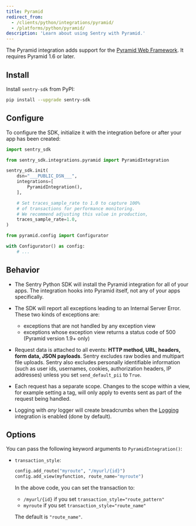 ```yaml
---
title: Pyramid
redirect_from:
  - /clients/python/integrations/pyramid/
  - /platforms/python/pyramid/
description: 'Learn about using Sentry with Pyramid.'
---
```


The Pyramid integration adds support for the [Pyramid Web Framework](https://trypyramid.com/). It requires Pyramid 1.6 or later.

## Install

Install `sentry-sdk` from PyPI:

```bash
pip install --upgrade sentry-sdk
```

## Configure

To configure the SDK, initialize it with the integration before or after your app has been created:

```python
import sentry_sdk

from sentry_sdk.integrations.pyramid import PyramidIntegration

sentry_sdk.init(
    dsn="___PUBLIC_DSN___",
    integrations=[
        PyramidIntegration(),
    ],

    # Set traces_sample_rate to 1.0 to capture 100%
    # of transactions for performance monitoring.
    # We recommend adjusting this value in production,
    traces_sample_rate=1.0,
)

from pyramid.config import Configurator

with Configurator() as config:
    # ...
```

## Behavior

- The Sentry Python SDK will install the Pyramid integration for all of your apps. The integration hooks into Pyramid itself, not any of your apps specifically.

- The SDK will report all exceptions leading to an Internal Server Error. These two kinds of exceptions are:

  - exceptions that are not handled by any exception view
  - exceptions whose exception view returns a status code of 500 (Pyramid version 1.9+ only)

- Request data is attached to all events: **HTTP method, URL, headers, form data, JSON payloads**. Sentry excludes raw bodies and multipart file uploads. Sentry also excludes personally identifiable information (such as user ids, usernames, cookies, authorization headers, IP addresses) unless you set `send_default_pii` to `True`.

- Each request has a separate scope. Changes to the scope within a view, for example setting a tag, will only apply to events sent as part of the request being handled.

- Logging with _any_ logger will create breadcrumbs when
  the [Logging](/platforms/python/guides/logging/)
  integration is enabled (done by default).

## Options

You can pass the following keyword arguments to `PyramidIntegration()`:

- `transaction_style`:

  ```python
  config.add_route("myroute", "/myurl/{id}")
  config.add_view(myfunction, route_name="myroute")
  ```

  In the above code, you can set the transaction to:

  - `/myurl/{id}` if you set `transaction_style="route_pattern"`
  - `myroute` if you set `transaction_style="route_name"`

  The default is `"route_name"`.
